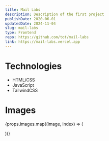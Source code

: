 ```yaml
---
title: Mail Labs
description: Description of the first project
publishDate: 2020-06-01
updatedDate: 2024-11-04
slug: mail-labs
type: Frontend
repo: https://github.com/tot/mail-labs
link: https://mail-labs.vercel.app
---
```



# Technologies

-   HTML/CSS
-   JavaScript
-   TailwindCSS

# Images

{props.images.map((image, index) => (

<MdxImage
    key={index}
    size="MDX_MD"
    src={image}
    alt={image.alt}
    caption={image.caption}
    class="mx-auto"
/>
))}
